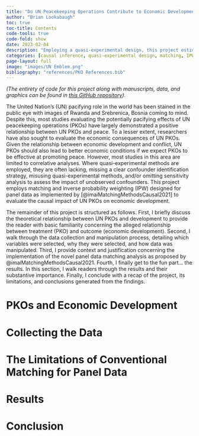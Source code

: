 ```yaml
---
title: "Do UN Peacekeeping Operations Contribute to Economic Development?"
author: "Brian Lookabaugh"
toc: true
toc-title: Contents
code-tools: true
code-fold: show
date: 2023-02-04
description: "Employing a quasi-experimental design, this project estimates the causal impact of UN peacekeeping operation deployments and withdrawals on economic development."
categories: [causal inference, quasi-experimental design, matching, IPW, panel data, sensitivity analysis]
page-layout: full
image: "images/UN Emblem.png"
bibliography: "references/PKO References.bib"
---
```


*(The entirety of code for this project along with manuscripts, data, and graphics can be found in [this GitHub repository](https://github.com/Brian-Lookabaugh/UN-PKOs-Project)).*

The United Nation's (UN) pacifying role in the world has been stained in the public eye with images of Rwanda and Srebrenica, Bosnia coming to mind. Despite this, most studies evaluating the potentially pacifying effects of UN peacekeeping operations (PKOs) have largely demonstrated a positive relationship between UN PKOs and peace. To a lesser extent, researchers have also sought to evaluate the economic consequences of UN PKOs. Given the relationship between economic development and conflict, UN PKOs should also lead to better economic conditions if we expect PKOs to be effective at promoting peace. However, most studies in this area are limited to correlative analyses. Where quasi-experimental methods are employed, they are often lacking, missing a clear confounder identification strategy, misusing quasi-experimental methods, and/or omitting sensitivity analysis to assess the impact of unobserved confounders. This project employs matching and inverse probability weighting (IPW) designed for panel data as implemented by [@imaiMatchingMethodsCausal2021] to evaluate the causal impact of UN PKOs on economic development.

The remainder of this project is structured as follows. First, I briefly discuss the theoretical relationship between UN PKOs and development to provide the reader with basic familiarity concerning the alleged relationship between treatment (PKO) and outcome (economic development). Second, I walk through the data collection and manipulation process, detailing which variables were selected, why they were selected, and how data was manipulated. Third, I provide context and justification concerning the implementation of the novel panel data matching analysis as proposed by @imaiMatchingMethodsCausal2021. Fourth, I finally get to the fun part... the results. In this section, I walk readers through the results and their substantive importance. Finally, I conclude with a recap of the project, its limitations, and conclusions generated from the findings.

# PKOs and Economic Development

# Collecting the Data

# The Limitations of Conventional Matching for Panel Data

# Results

# Conclusion
